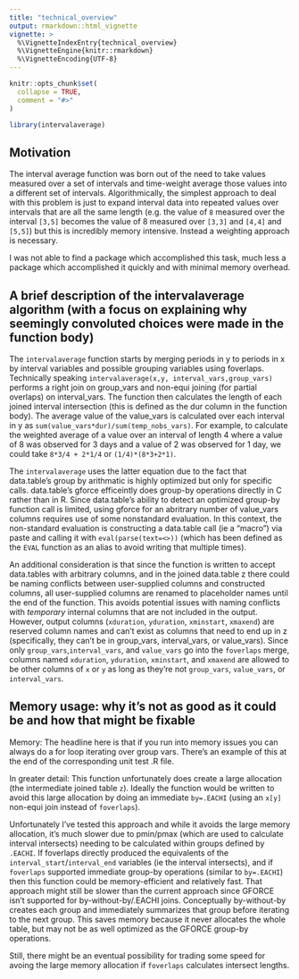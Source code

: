 ```yaml
---
title: "technical_overview"
output: rmarkdown::html_vignette
vignette: >
  %\VignetteIndexEntry{technical_overview}
  %\VignetteEngine{knitr::rmarkdown}
  %\VignetteEncoding{UTF-8}
---
```


```r
knitr::opts_chunk$set(
  collapse = TRUE,
  comment = "#>"
)
```

```r
library(intervalaverage)
```

## Motivation

The interval average function was born out of the need to take values measured 
over a set of intervals and time-weight average those values into a different set
of intervals. Algorithmically, the simplest approach to deal with this problem
is just to expand interval data into repeated values over intervals that are all
the same length (e.g. the value of `8` measured over the interval `[3,5]` becomes
the value of 8 measured over `[3,3]` and `[4,4]` and `[5,5]`) but this is incredibly
memory intensive.  Instead a weighting approach is necessary. 

I was not able to find a package which accomplished this task, much less
a package which accomplished it quickly and with minimal memory overhead.


## A brief description of the intervalaverage algorithm (with a focus on explaining why seemingly convoluted choices were made in the function body)

The `intervalaverage` function starts by merging periods in y to periods in x by
 interval variables and possible grouping variables using foverlaps. 
Technically speaking `intervalaverage(x,y, interval_vars,group_vars)`
performs a right join on group_vars and non-equi joining (for partial overlaps)
on interval_vars. The function then calculates the length of each joined interval
intersection (this is defined as the dur column in the function body).
  The average value of the value_vars is calculated over each interval
in y as `sum(value_vars*dur)/sum(temp_nobs_vars)`. For example,
to calculate the weighted average of a value over 
an interval of length 4 where a value of 8 was observed for 3 days and a value of
2 was observed for 1 day, we could take `8*3/4 + 2*1/4` or `(1/4)*(8*3+2*1)`.

The `intervalaverage` uses the latter equation due to the fact that data.table's 
group by arithmatic is highly optimized but only for specific calls.
data.table's gforce  efficeintly does group-by operations directly in C rather 
than in R. Since data.table's ability to detect an optimized group-by function 
call is limited, using gforce for an abritrary number of value_vars columns
requires use of some nonstandard evaluation. In this context, 
the non-standard evaluation is constructing a data.table call (ie a "macro")
 via paste and calling it with `eval(parse(text=<>))` (which has been defined 
 as the `EVAL` function as an alias to avoid writing that multiple times). 

An additional consideration is that since the function is written to accept 
data.tables with arbitrary columns, and in the joined data.table z there could 
be naming conflicts between user-supplied columns and constructed columns, all 
user-supplied columns are renamed to placeholder names until the end of the 
function. This avoids potential issues with naming conflicts with *temporary*
 internal columns that are not included in the output. However, output columns
 (`xduration`, `yduration`, `xminstart`, `xmaxend`) are reserved column names and can't
 exist as columns that need to end up in z (specifically, they can't be in group_vars, 
 interval_vars, or value_vars).  Since only `group_vars`,`interval_vars`, and `value_vars`
 go into the `foverlaps` merge, columns named `xduration`, `yduration`, `xminstart`, and
 `xmaxend` are allowed to be other columns of `x` or `y` as long as they're not `group_vars`,
 `value_vars`, or `interval_vars`.

## Memory usage: why it's not as good as it could be and how that might be fixable

Memory: 
The headline here is that if you run into memory issues you can always 
do a for loop iterating over group vars. There's an example of this at the end of 
the corresponding unit test .R file.

In greater detail: 
This function unfortunately does create a large allocation 
(the intermediate joined table `z`). Ideally the function would be written to avoid
 this large allocation by doing an immediate `by=.EACHI` 
 (using an `x[y]` non-equi join instead of `foverlaps`).
 
 Unfortunately I've tested this approach and while it avoids the large memory allocation, 
 it's much slower due to pmin/pmax (which are used to calculate interval intersects)
 needing to be calculated within groups defined by `.EACHI`.
 If foverlaps directly produced the equivalents of the `interval_start`/`interval_end`
 variables (ie the interval intersects),
 and if `foverlaps` supported immediate group-by operations (similar to `by=.EACHI`)
 then this function could be
 memory-efficient and relatively fast. That approach might still be slower than 
 the current approach since GFORCE isn't supported for by-without-by/.EACHI joins.
 Conceptually by-without-by creates each group and immediately summarizes that group
 before iterating to the next group. This saves memory because it never allocates
 the whole table, but may not be as well optimized as the GFORCE group-by operations.
 
 Still, there might be an eventual possibility
 for trading some speed for avoing the large memory allocation if `foverlaps` calculates
 intersect lengths.
 
 
 

